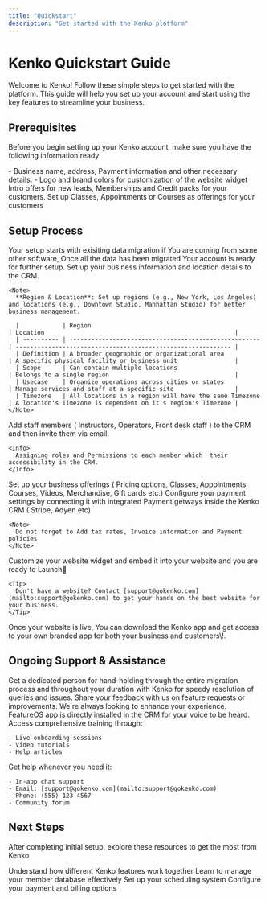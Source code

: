 ```yaml
---
title: "Quickstart"
description: "Get started with the Kenko platform"
---
```


# Kenko Quickstart Guide

Welcome to Kenko\! Follow these simple steps to get started with the platform. This guide will help you set up your account and start using the key features to streamline your business.

## Prerequisites

Before you begin setting up your Kenko account, make sure you have the following information ready

<CardGroup cols="2">
  <Card title="Business Information" icon="building">
    - Business name, address, Payment information and other necessary details.
  </Card>
  <Card title="Branding Assets" icon="palette">
    - Logo and brand colors for customization of the website widget
  </Card>
  <Card title="Pricing Structure" icon="money-bill-wave">
    Intro offers for new leads, Memberships and Credit packs for your customers.
  </Card>
  <Card title="Services and Offerings" icon="screen-users">
    Set up Classes, Appointments or Courses as offerings for your customers
  </Card>
</CardGroup>

## Setup Process

<Steps>
  <Step title="Data Migration and Account Setup">
    Your setup starts with exisiting data migration if You are coming from some other software, Once all the data has been migrated Your account is ready for further setup.
  </Step>
  <Step title="Business Profile Setup">
    Set up your business information and location details to the CRM.

    <Note>
      **Region & Location**: Set up regions (e.g., New York, Los Angeles) and locations (e.g., Downtown Studio, Manhattan Studio) for better business management.

      |            | Region                                                | Location                                                     |
      | ---------- | ----------------------------------------------------- | ------------------------------------------------------------ |
      | Definition | A broader geographic or organizational area           | A specific physical facility or business unit                |
      | Scope      | Can contain multiple locations                        | Belongs to a single region                                   |
      | Usecase    | Organize operations across cities or states           | Manage services and staff at a specific site                 |
      | Timezone   | All locations in a region will have the same Timezone | A location's Timezone is dependent on it's region's Timezone |
    </Note>
  </Step>
  <Step title="User Roles & Permissions">
    Add staff members ( Instructors, Operators, Front desk staff ) to the CRM and then invite them via email.

    <Info>
      Assigning roles and Permissions to each member which  their accessibility in the CRM.
    </Info>
  </Step>
  <Step title="Configure Services & Pricing">
    Set up your business offerings ( Pricing options, Classes, Appointments, Courses, Videos, Merchandise, Gift cards etc.)
  </Step>
  <Step title="Payment Setup">
    Configure your payment settings by connecting it with integrated Payment getways inside the Kenko CRM ( Stripe, Adyen etc)

    <Note>
      Do not forget to Add tax rates, Invoice information and Payment policies
    </Note>
  </Step>
  <Step title="Launch Your Portal">
    Customize your website widget and embed it into your website and you are ready to Launch🚀

    <Tip>
      Don't have a website? Contact [support@gokenko.com](mailto:support@gokenko.com) to get your hands on the best website for your business.
    </Tip>
  </Step>
  <Step title="Further steps">
    Once your website is live, You can download the Kenko app and get access to your own branded app for both your business and customers\!.
  </Step>
</Steps>

## Ongoing Support & Assistance

<AccordionGroup>
  <Accordion title="Dedicated Account Executive" icon="headset">
    Get a dedicated person for hand-holding through the entire migration process and throughout your duration with Kenko for speedy resolution of queries and issues.
  </Accordion>
  <Accordion title="Provide Feedback" icon="comments">
    Share your feedback with us on feature requests or improvements. We're always looking to enhance your experience. FeatureOS app is directly installed in the CRM for your voice to be heard.
  </Accordion>
  <Accordion title="Training Resources" icon="graduation-cap">
    Access comprehensive training through:

    - Live onboarding sessions
    - Video tutorials
    - Help articles
  </Accordion>
  <Accordion title="Ongoing Support" icon="life-ring">
    Get help whenever you need it:

    - In-app chat support
    - Email: [support@gokenko.com](mailto:support@gokenko.com)
    - Phone: (555) 123-4567
    - Community forum
  </Accordion>
</AccordionGroup>

## Next Steps

After completing initial setup, explore these resources to get the most from Kenko

<CardGroup cols="2">
  <Card title="Platform Overview" icon="map" href="../platform-overview">
    Understand how different Kenko features work together
  </Card>
  <Card title="Member Management" icon="users" href="../../member-management/member-profiles">
    Learn to manage your member database effectively
  </Card>
  <Card title="Scheduling" icon="calendar" href="../../scheduling/class-setup">
    Set up your scheduling system
  </Card>
  <Card title="Billing" icon="credit-card" href="../../billing/payment-methods">
    Configure your payment and billing options
  </Card>
</CardGroup>